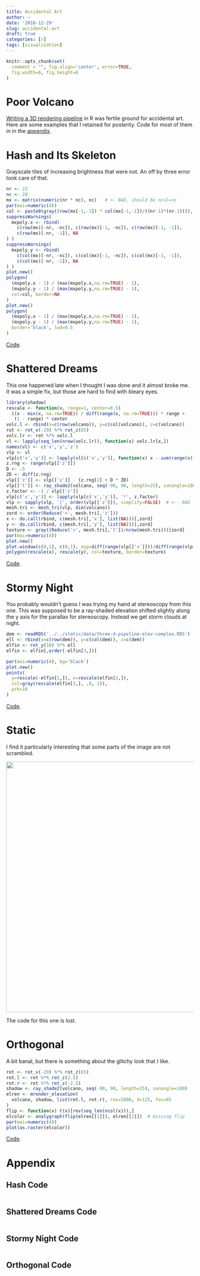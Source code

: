 ```yaml
---
title: Accidental Art
author: ~
date: '2018-12-29'
slug: accidental-art
draft: true
categories: [r]
tags: [visualization]
---
```

```r
knitr::opts_chunk$set(
  comment = "", fig.align='center', error=TRUE,
  fig.width=6, fig.height=6
)
```

# Poor Volcano

[Writing a 3D rendering pipeline][1] in R was fertile ground for accidental art.
Here are some examples that I retained for posterity.  Code for most of them in
in the [appendix](#appendix).

# Hash and Its Skeleton

Grayscale tiles of increasing brightness that were not.  An off by three error
took care of that.

```r
nr <- 23
nc <- 20
mx <- matrix(numeric(nr * nc), nc)   # <- BAD, should be ncol=nc
par(mai=numeric(4))
col <- paste0(gray((row(mx[-1,-1]) * col(mx[-1,-1])/((nr-1)*(nr-1)))), "77")
suppressWarnings(
  mxpoly.x <- rbind(
    c(row(mx)[-nr, -nc]), c(row(mx)[-1, -nc]), c(row(mx)[-1, -1]), 
    c(row(mx)[-nr, -1]), NA
) )
suppressWarnings(
  mxpoly.y <- rbind(
    c(col(mx)[-nr, -nc]), c(col(mx)[-1, -nc]), c(col(mx)[-1, -1]), 
    c(col(mx)[-nr, -1]), NA
) )
plot.new()
polygon(
  (mxpoly.x - 1) / (max(mxpoly.x,na.rm=TRUE) - 1), 
  (mxpoly.y - 1) / (max(mxpoly.y,na.rm=TRUE) - 1),
  col=col, border=NA
)
plot.new()
polygon(
  (mxpoly.x - 1) / (max(mxpoly.x,na.rm=TRUE) - 1), 
  (mxpoly.y - 1) / (max(mxpoly.y,na.rm=TRUE) - 1),
  border='black', lwd=0.5
)
```

[Code](#hash-code).

# Shattered Dreams

This one happened late when I thought I was done and it almost broke me.  It was
a simple fix, but those are hard to find with bleary eyes.

```r
library(shadow)
rescale <- function(x, range=1, center=0.5)
  ((x - min(x, na.rm=TRUE)) / diff(range(x, na.rm=TRUE))) * range +
   (1 - range) * center
volc.l <- rbind(x=c(row(volcano)), y=c(col(volcano)), z=c(volcano))
rot <- rot_x(-20) %*% rot_z(65)
volc.lr <- rot %*% volc.l
vl <- lapply(seq_len(nrow(volc.lr)), function(x) volc.lr[x,])
names(vl) <- c('x','y','z')
vlp <- vl
vlp[c('x','y')] <- lapply(vl[c('x','y')], function(x) x - sum(range(x)) / 2)
z.rng <- range(vlp[['z']])
D <- .5
ZD <- diff(z.rng)
vlp[['z']] <- vlp[['z']] - (z.rng[2] + D * ZD)
vlp[['t']] <- ray_shade2(volcano, seq(-90, 90, length=25), sunangle=180)
z.factor <- -1 / vlp[['z']]
vlp[c('x','y')] <- lapply(vlp[c('x','y')], '*', z.factor)
vlp <- sapply(vlp, '[', order(vlp[['z']]), simplify=FALSE)  # <-- BAD
mesh.tri <- mesh_tri(vlp, dim(volcano))
zord <- order(Reduce('+', mesh.tri[,'z']))
x <- do.call(rbind, c(mesh.tri[,'x'], list(NA)))[,zord]
y <- do.call(rbind, c(mesh.tri[,'y'], list(NA)))[,zord]
texture <- gray((Reduce('+', mesh.tri[,'t'])/nrow(mesh.tri)))[zord]
par(mai=numeric(4))
plot.new()
plot.window(c(0,1), c(0,1), asp=diff(range(vlp[['x']]))/diff(range(vlp[['y']])))
polygon(rescale(x), rescale(y), col=texture, border=texture)
```

[Code](#shattered-dreams-code).

# Stormy Night

You probably wouldn't guess I was trying my hand at stereoscopy from this one.
This was supposed to be a ray-shaded elevation shifted slightly along the y axis
for the parallax for stereoscopy.  Instead we get storm clouds at night.

```r
dem <- readRDS('../../static/data/three-d-pipeline-elev-complex.RDS')
ell <- rbind(x=c(row(dem)), y=c(col(dem)), z=c(dem))
elfin <- rot_y(10) %*% ell
elfin <- elfin[,order(-elfin[3,])]

par(mai=numeric(4), bg='black')
plot.new()
points(
  y=rescale(-elfin[1,]), x=rescale(elfin[2,]),
  col=gray(rescale(elfin[3,], .8, 1)),
  pch=16
)
```

[Code](#stormy-night-code).

# Static

I find it particularly interesting that some parts of the image are not
scrambled.

<img src='/images/accidental-art-1.PNG' style='width: 7in;' />

The code for this one is lost.

# Orthogonal

A bit banal, but there is something about the glitchy look that I like.

```r
rot <- rot_x(-20) %*% rot_z(65)
rot.l <- rot %*% rot_z(2.5)
rot.r <- rot %*% rot_z(-2.5)
shadow <- ray_shade2(volcano, seq(-90, 90, length=25), sunangle=180)
elren <- mrender_elevation(
  volcano, shadow, list(rot.l, rot.r), res=1000, d=125, fov=85
)
flip <- function(x) t(x)[rev(seq_len(ncol(x))),]
elcolor <- analygraph(flip(elren[[1]]), elren[[2]])  # missing flip
par(mai=numeric(4))
plot(as.raster(elcolor))
```

[Code](#orthogonal-code).

# Appendix

## Hash Code

```r
```

## Shattered Dreams Code

```r
```

## Stormy Night Code

```r
```

## Orthogonal Code

```r
```

[1]: /2018/12/12/three-d-pipeline/
